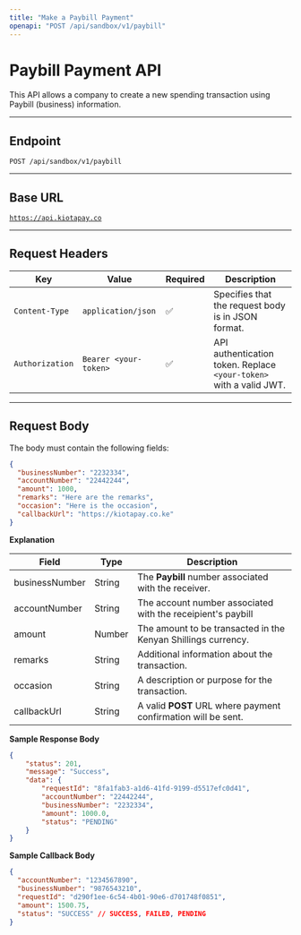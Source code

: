 ```yaml
---
title: "Make a Paybill Payment"
openapi: "POST /api/sandbox/v1/paybill"
---
```


# Paybill Payment API

This API allows a company to create a new spending transaction using Paybill (business) information.

---

## **Endpoint**

`POST /api/sandbox/v1/paybill`

---

## **Base URL**

[`https://api.kiotapay.co`](https://api.kiotapay.co)

---

## **Request Headers**

| Key             | Value                 | Required | Description                                                        |
| --------------- | --------------------- | -------- | ------------------------------------------------------------------ |
| `Content-Type`  | `application/json`    | ✅        | Specifies that the request body is in JSON format.                 |
| `Authorization` | `Bearer <your-token>` | ✅        | API authentication token. Replace `<your-token>` with a valid JWT. |

---

## **Request Body**

The body must contain the following fields:

```json
{
  "businessNumber": "2232334",
  "accountNumber": "22442244",
  "amount": 1000,
  "remarks": "Here are the remarks",
  "occasion": "Here is the occasion",
  "callbackUrl": "https://kiotapay.co.ke"
}
```

**Explanation**

| **Field**      | Type   | Description                                                   |
| -------------- | ------ | ------------------------------------------------------------- |
| businessNumber | String | The **Paybill**  number associated with the receiver.         |
| accountNumber  | String | The account number associated with the receipient's paybill   |
| amount         | Number | The amount to be transacted in the Kenyan Shillings currency. |
| remarks        | String | Additional information about the transaction.                 |
| occasion       | String | A description or purpose for the transaction.                 |
| callbackUrl    | String | A valid **POST** URL where payment confirmation will be sent. |

**Sample Response Body**

```json
{
    "status": 201,
    "message": "Success",
    "data": {
        "requestId": "8fa1fab3-a1d6-41fd-9199-d5517efc0d41",
        "accountNumber": "22442244",
        "businessNumber": "2232334",
        "amount": 1000.0,
        "status": "PENDING"
    }
}
```

**Sample Callback Body**

```json
{
  "accountNumber": "1234567890",
  "businessNumber": "9876543210",
  "requestId": "d290f1ee-6c54-4b01-90e6-d701748f0851",
  "amount": 1500.75,
  "status": "SUCCESS" // SUCCESS, FAILED, PENDING
}
```